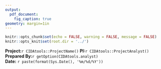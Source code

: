 ```yaml
---
output: 
  pdf_document:
    fig_caption: true
geometry: margin=1in
---
```


```r
knitr::opts_chunk$set(echo = FALSE, warning = FALSE, message = FALSE)
knitr::opts_knit$set(root.dir = '../')
```

**Project:**`r CIDAtools::ProjectName()`
**PI:**`r CIDAtools::ProjectAnalyst()`  
**Prepared By:**`r getOption(CIDAtools.analyst)`  
**Date:** `r paste(format(Sys.Date(), '%m/%d/%Y'))`  

```r

```


